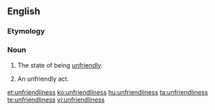 ==English==

===Etymology===
{{suffix|unfriendly|ness}}

===Noun===
{{en-noun|es|-}}

# {{uncountable}} The state of being [[unfriendly]].
# {{countable}} An unfriendly act.

[[et:unfriendliness]]
[[ko:unfriendliness]]
[[hu:unfriendliness]]
[[ta:unfriendliness]]
[[te:unfriendliness]]
[[vi:unfriendliness]]